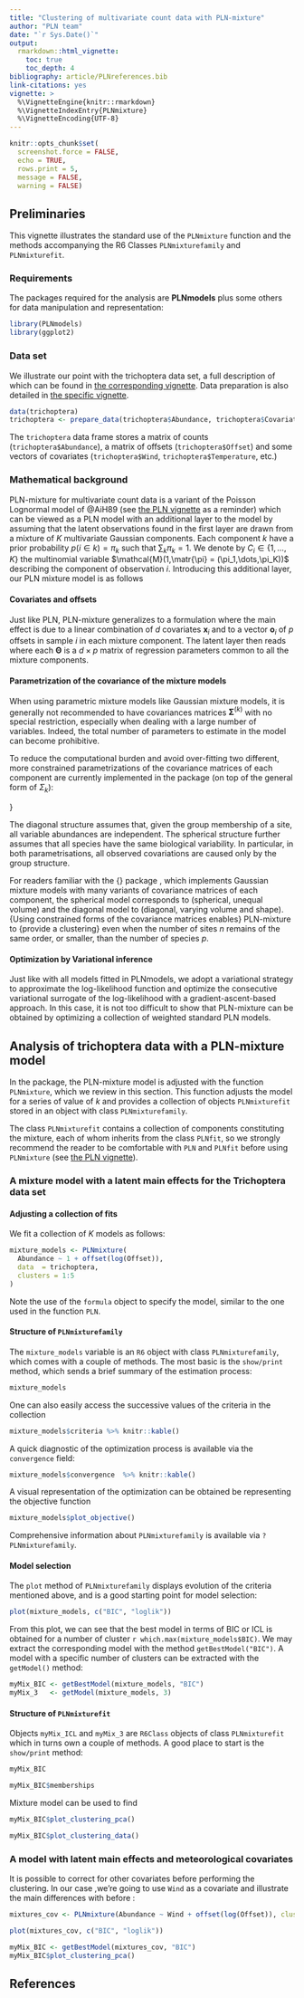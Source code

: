 ```yaml
---
title: "Clustering of multivariate count data with PLN-mixture"
author: "PLN team"
date: "`r Sys.Date()`"
output:
  rmarkdown::html_vignette:
    toc: true
    toc_depth: 4
bibliography: article/PLNreferences.bib
link-citations: yes
vignette: >
  %\VignetteEngine{knitr::rmarkdown}
  %\VignetteIndexEntry{PLNmixture}
  %\VignetteEncoding{UTF-8}
---
```


```r
knitr::opts_chunk$set(
  screenshot.force = FALSE,
  echo = TRUE,
  rows.print = 5,
  message = FALSE,
  warning = FALSE)
```

## Preliminaries

This vignette illustrates the standard use of the `PLNmixture` function and the methods accompanying the R6 Classes `PLNmixturefamily` and `PLNmixturefit`.

### Requirements

The packages required for the analysis are **PLNmodels** plus some others for data manipulation and representation:

```r
library(PLNmodels)
library(ggplot2)
```

### Data set

We illustrate our point with the trichoptera data set, a full description of which can be found in [the corresponding vignette](Trichoptera.html). Data preparation is also detailed in [the specific vignette](Import_data.html).

```r
data(trichoptera)
trichoptera <- prepare_data(trichoptera$Abundance, trichoptera$Covariate)
```

The `trichoptera` data frame stores a matrix of counts (`trichoptera$Abundance`), a matrix of offsets (`trichoptera$Offset`) and some vectors of covariates (`trichoptera$Wind`, `trichoptera$Temperature`, etc.)

### Mathematical background

PLN-mixture for multivariate count data is a variant of the Poisson Lognormal model of @AiH89 (see [the PLN vignette](PLN.html) as a reminder) which can be viewed as a PLN model with an
additional layer to the model by assuming that the latent observations found in the first layer are drawn from a mixture of $K$ multivariate Gaussian components. Each component $k$ have a
prior probability $p(i \in k) = \pi_k$ such that $\sum_k \pi_k = 1$. We denote by $C_i\in \{1,\dots,K\}$ the multinomial variable $\mathcal{M}(1,\matr{\pi} = (\pi_1,\dots,\pi_K))$ describing the
component of observation $i$. Introducing this additional layer, our PLN mixture model is as follows
\begin{equation}
  \begin{array}{rcl}
  \text{layer 2 (clustering)} & \mathbf{C}_i \sim \mathcal{M}(1,\boldsymbol{\pi}) \\
  \text{layer 1 (Gaussian)} &   \mathbf{Z}_i | \, \mathbf{C}_i =  k \sim \mathcal{N}({\boldsymbol\mu}^{(k)}, {\boldsymbol\Sigma}^{(k)}),, \\
  \text{observation space } &  Y_{ij} | Z_{ij} \quad \text{indep.} &   \mathbf{Y}_i | \mathbf{Z}_i\sim\mathcal{P}\left(\exp\{\mathbf{Z}_i\}\right).
  \end{array}
\end{equation}

#### Covariates and offsets

Just like PLN, PLN-mixture generalizes to a formulation where the main effect is due to a linear combination of $d$ covariates $\mathbf{x}_i$ and to a vector $\mathbf{o}_i$ of $p$ offsets in sample $i$ in each mixture component. The latent layer then reads
\begin{equation}
  \mathbf{Z}_i | \mathbf{C}_i = k \, \sim \mathcal{N}({\mathbf{o}_i + \boldsymbol\mu}^{(k) + \mathbf{x}_i^\top{\boldsymbol\Theta}},{\boldsymbol\Sigma}^{(k)}),
\end{equation}
where each ${\boldsymbol\Theta}$ is a $d\times p$ matrix of regression parameters common to all the mixture components.

#### Parametrization of the covariance of the mixture models

When using parametric mixture models like Gaussian mixture models, it is generally not recommended to have covariances matrices ${\boldsymbol\Sigma}^{(k)}$ with no special restriction, especially when dealing with a large number of variables. Indeed, the total number of parameters to estimate in the model can become prohibitive. 

To reduce the computational burden and avoid over-fitting two different, more constrained parametrizations of the covariance matrices of each component are currently implemented in the \texttt{PLNmodels} package (on top of the general form of $\Sigma_k$):

\begin{equation*}
\begin{array}{rrcll}
    \text{diagonal covariances:} & \Sigma_k & = &\mathrm{diag}({d}_k) & \text{($2 K p$ parameters),} \\ [1.5ex]
    \text{spherical covariances:} & \Sigma_k & = &  \sigma_k^2 {I} & \text{($K (p + 1)$ parameters).} 
\end{array}
\end{equation*}}

The diagonal structure assumes that, given the group membership of a site, all variable abundances are independent. The spherical structure further assumes that all species have the same biological variability. In particular, in both parametrisations, all observed covariations are caused only by the group structure.

For readers familiar with the \texttt{mclust} {\tt R} package \citep{fraley1999mclust}, which implements Gaussian mixture models with many variants of covariance matrices of each component, the spherical model corresponds to \texttt{VII} (spherical, unequal volume) and the diagonal model to \texttt{VVI} (diagonal, varying volume and shape). {Using constrained forms of the covariance matrices enables} PLN-mixture to {provide a clustering} even when the number of sites $n$ remains of the same order, or smaller, than the number of species $p$.

#### Optimization by Variational inference

Just like with all models fitted in PLNmodels, we adopt a variational strategy to approximate the log-likelihood function and optimize the consecutive variational surrogate of the log-likelihood with a gradient-ascent-based approach. In this case, it is not too difficult to show that PLN-mixture can be obtained by optimizing a collection of weighted standard PLN models.

## Analysis of trichoptera data with a PLN-mixture model

In the package, the PLN-mixture model is adjusted with the function `PLNmixture`, which we review in this section. This function adjusts the model for a series of value of $k$ and provides a collection of objects `PLNmixturefit` stored in an object with class `PLNmixturefamily`.

The class `PLNmixturefit` contains a collection of components constituting the mixture, each of whom inherits from the class `PLNfit`, so we strongly recommend the reader to be comfortable with `PLN` and `PLNfit` before using `PLNmixture` (see [the PLN vignette](PLN.html)).

### A mixture model with a latent main effects for the Trichoptera data set

#### Adjusting a collection of fits

We fit a collection of $K$ models as follows:

```r
mixture_models <- PLNmixture(
  Abundance ~ 1 + offset(log(Offset)),
  data  = trichoptera,
  clusters = 1:5
)
```

Note the use of the `formula` object to specify the model, similar to the one used in the function `PLN`.

#### Structure of `PLNmixturefamily`

The `mixture_models` variable is an `R6` object with class `PLNmixturefamily`, which comes with a couple of methods. The most basic is the `show/print` method, which sends a brief summary of the estimation process:

```r
mixture_models
```

One can also easily access the successive values of the criteria in the collection

```r
mixture_models$criteria %>% knitr::kable()
```

A quick diagnostic of the optimization process is available via the `convergence` field:

```r
mixture_models$convergence  %>% knitr::kable()
```

A visual representation of the optimization can be obtained be representing the objective function
```r
mixture_models$plot_objective()
```


Comprehensive information about `PLNmixturefamily` is available via `?PLNmixturefamily`.

#### Model selection

The `plot` method of `PLNmixturefamily` displays evolution of the criteria mentioned above, and is a good starting point for model selection:

```r
plot(mixture_models, c("BIC", "loglik"))
```

From this plot, we can see that the best model in terms of BIC or ICL is obtained for a number of cluster `r which.max(mixture_models$BIC)`. We may extract the corresponding model with the method `getBestModel("BIC")`. A model with a specific number of clusters can be extracted with the `getModel()` method:

```r
myMix_BIC <- getBestModel(mixture_models, "BIC")
myMix_3   <- getModel(mixture_models, 3)
```

#### Structure of `PLNmixturefit`

Objects `myMix_ICL` and `myMix_3` are `R6Class` objects of class `PLNmixturefit` which in turns own a couple of methods. A good place to start is the `show/print` method:

```r
myMix_BIC
```
```r
myMix_BIC$memberships
```

Mixture model can be used to find

```r
myMix_BIC$plot_clustering_pca()
```

```r
myMix_BIC$plot_clustering_data()
```

### A model with latent main effects and meteorological covariates

It is possible to correct for other covariates before performing the clustering. In our case ,we're going to use `Wind` as a covariate and illustrate the main differences with before  :
```r
mixtures_cov <- PLNmixture(Abundance ~ Wind + offset(log(Offset)), clusters = 1:4, data = trichoptera)
```

```r
plot(mixtures_cov, c("BIC", "loglik"))
```

```r
myMix_BIC <- getBestModel(mixtures_cov, "BIC")
myMix_BIC$plot_clustering_pca()
```


## References

